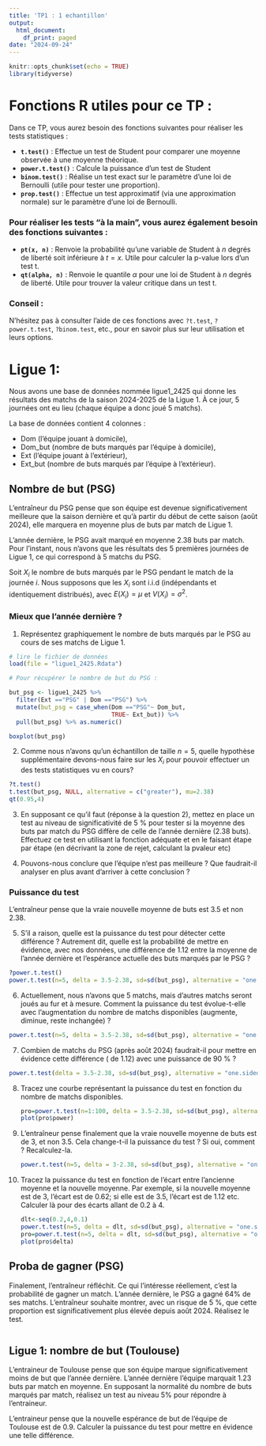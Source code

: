 ---
title: 'TP1 : 1 echantillon'
output:
  html_document:
    df_print: paged
date: "2024-09-24"
---

```{r setup, include=FALSE}
knitr::opts_chunk$set(echo = TRUE)
library(tidyverse)
```

# Fonctions R utiles pour ce TP :

Dans ce TP, vous aurez besoin des fonctions suivantes pour réaliser les tests statistiques :

-   **`t.test()`** : Effectue un test de Student pour comparer une moyenne observée à une moyenne théorique.
-   **`power.t.test()`** : Calcule la puissance d'un test de Student
-   **`binom.test()`** : Réalise un test exact sur le paramètre d'une loi de Bernoulli (utile pour tester une proportion).
-   **`prop.test()`** : Effectue un test approximatif (via une approximation normale) sur le paramètre d'une loi de Bernoulli.

### Pour réaliser les tests "à la main", vous aurez également besoin des fonctions suivantes :

-   **`pt(x, n)`** : Renvoie la probabilité qu'une variable de Student à $n$ degrés de liberté soit inférieure à $t = x$. Utile pour calculer la p-value lors d'un test t.
-   **`qt(alpha, n)`** : Renvoie le quantile $\alpha$ pour une loi de Student à $n$ degrés de liberté. Utile pour trouver la valeur critique dans un test t.

### Conseil :

N'hésitez pas à consulter l'aide de ces fonctions avec `?t.test`, `?power.t.test`, `?binom.test`, etc., pour en savoir plus sur leur utilisation et leurs options.

# Ligue 1:

Nous avons une base de données nommée ligue1_2425 qui donne les résultats des matchs de la saison 2024-2025 de la Ligue 1. À ce jour, 5 journées ont eu lieu (chaque équipe a donc joué 5 matchs).

La base de données contient 4 colonnes :

-   Dom (l'équipe jouant à domicile),
-   Dom_but (nombre de buts marqués par l'équipe à domicile),
-   Ext (l'équipe jouant à l'extérieur),
-   Ext_but (nombre de buts marqués par l'équipe à l'extérieur).

## Nombre de but (PSG)

L'entraîneur du PSG pense que son équipe est devenue significativement meilleure que la saison dernière et qu'à partir du début de cette saison (août 2024), elle marquera en moyenne plus de buts par match de Ligue 1.

L'année dernière, le PSG avait marqué en moyenne 2.38 buts par match. Pour l'instant, nous n'avons que les résultats des 5 premières journées de Ligue 1, ce qui correspond à 5 matchs du PSG.

Soit $X_i$ le nombre de buts marqués par le PSG pendant le match de la journée $i$. Nous supposons que les $X_i$ sont i.i.d (indépendants et identiquement distribués), avec $E(X_i) = \mu$ et $V(X_i) = \sigma^2$.

### Mieux que l'année dernière ?

1.  Représentez graphiquement le nombre de buts marqués par le PSG au cours de ses matchs de Ligue 1.

```{r}

# lire le fichier de données
load(file = "ligue1_2425.Rdata") 

# Pour récupérer le nombre de but du PSG : 

but_psg <- ligue1_2425 %>% 
  filter(Ext =="PSG" | Dom =="PSG") %>% 
  mutate(but_psg = case_when(Dom =="PSG"~ Dom_but,
                             TRUE~ Ext_but)) %>% 
  pull(but_psg) %>% as.numeric()

boxplot(but_psg)
```

2.  Comme nous n'avons qu'un échantillon de taille $n = 5$, quelle hypothèse supplémentaire devons-nous faire sur les $X_i$ pour pouvoir effectuer un des tests statistiques vu en cours?

```{r}
?t.test()
t.test(but_psg, NULL, alternative = c("greater"), mu=2.38)
qt(0.95,4)
```

3.  En supposant ce qu'il faut (réponse à la question 2), mettez en place un test au niveau de significativité de 5 % pour tester si la moyenne des buts par match du PSG diffère de celle de l'année dernière (2.38 buts). Effectuez ce test en utilisant la fonction adéquate et en le faisant étape par étape (en décrivant la zone de rejet, calculant la pvaleur etc)

4.  Pouvons-nous conclure que l'équipe n'est pas meilleure ? Que faudrait-il analyser en plus avant d'arriver à cette conclusion ?

### Puissance du test

L'entraîneur pense que la vraie nouvelle moyenne de buts est 3.5 et non 2.38.

5.  S'il a raison, quelle est la puissance du test pour détecter cette différence ? Autrement dit, quelle est la probabilité de mettre en évidence, avec nos données, une différence de 1.12 entre la moyenne de l'année dernière et l'espérance actuelle des buts marqués par le PSG ?

```{r}
?power.t.test()
power.t.test(n=5, delta = 3.5-2.38, sd=sd(but_psg), alternative = "one.sided")
```

6.  Actuellement, nous n'avons que 5 matchs, mais d'autres matchs seront joués au fur et à mesure. Comment la puissance du test évolue-t-elle avec l'augmentation du nombre de matchs disponibles (augmente, diminue, reste inchangée) ?

```{r}
power.t.test(n=5, delta = 3.5-2.38, sd=sd(but_psg), alternative = "one.sided")
```

7.  Combien de matchs du PSG (après août 2024) faudrait-il pour mettre en évidence cette différence ( de 1.12) avec une puissance de 90 % ?

```{r}
power.t.test(delta = 3.5-2.38, sd=sd(but_psg), alternative = "one.sided", power = 0.9)
```

8.  Tracez une courbe représentant la puissance du test en fonction du nombre de matchs disponibles.

    ```{r}
    pro=power.t.test(n=1:100, delta = 3.5-2.38, sd=sd(but_psg), alternative = "one.sided")
    plot(pro$power)
    ```

9.  L'entraîneur pense finalement que la vraie nouvelle moyenne de buts est de 3, et non 3.5. Cela change-t-il la puissance du test ? Si oui, comment ? Recalculez-la.

    ```{r}
    power.t.test(n=5, delta = 3-2.38, sd=sd(but_psg), alternative = "one.sided")
    ```

10. Tracez la puissance du test en fonction de l'écart entre l'ancienne moyenne et la nouvelle moyenne. Par exemple, si la nouvelle moyenne est de 3, l'écart est de 0.62; si elle est de 3.5, l'écart est de 1.12 etc. Calculer là pour des écarts allant de 0.2 à 4.

    ```{r}
    dlt<-seq(0.2,4,0.1)
    power.t.test(n=5, delta = dlt, sd=sd(but_psg), alternative = "one.sided")
    pro=power.t.test(n=5, delta = dlt, sd=sd(but_psg), alternative = "one.sided")
    plot(pro$delta)
    ```

## Proba de gagner (PSG)

Finalement, l'entraîneur réfléchit. Ce qui l'intéresse réellement, c'est la probabilité de gagner un match. L'année dernière, le PSG a gagné 64% de ses matchs. L'entraîneur souhaite montrer, avec un risque de 5 %, que cette proportion est significativement plus élevée depuis août 2024. Réalisez le test.

```{r}

```

## Ligue 1: nombre de but (Toulouse)

L'entraineur de Toulouse pense que son équipe marque significativement moins de but que l'année dernière. L'année dernière l'équipe marquait 1.23 buts par match en moyenne. En supposant la normalité du nombre de buts marqués par match, réalisez un test au niveau 5% pour répondre à l'entraineur.

L'entraineur pense que la nouvelle espérance de but de l'équipe de Toulouse est de 0.9. Calculer la puissance du test pour mettre en évidence une telle différence.
